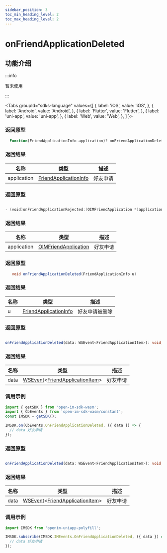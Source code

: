 ```yaml
---
sidebar_position: 3
toc_min_heading_level: 2
toc_max_heading_level: 2
---
```


# onFriendApplicationDeleted

## 功能介绍

:::info

暂未使用

:::

<Tabs
groupId="sdks-language"
values={[
{ label: 'iOS', value: 'iOS', },
{ label: 'Android', value: 'Android', },
{ label: 'Flutter', value: 'Flutter', },
{ label: 'uni-app', value: 'uni-app', },
{ label: 'Web', value: 'Web', },
]
}>

<TabItem value="Flutter">

### 返回原型

```dart showLineNumbers
  Function(FriendApplicationInfo application)? onFriendApplicationDeleted;
```

### 返回结果

| 名称        | 类型                                                                  | 描述           |
| ----------- | --------------------------------------------------------------------- | -------------- |
| application | [FriendApplicationInfo](docs/sdks/class/friend/friendApplication.mdx) | 好友申请 |

</TabItem>

<TabItem value="iOS">

### 返回原型

```swift showLineNumbers

- (void)onFriendApplicationRejected:(OIMFriendApplication *)application;

```

### 返回结果

| 名称        | 类型                                                                 | 描述           |
| ----------- | -------------------------------------------------------------------- | -------------- |
| application | [OIMFriendApplication](docs/sdks/class/friend/friendApplication.mdx) | 好友申请 |

</TabItem>

<TabItem value="Android">

### 返回原型

```java showLineNumbers
   void onFriendApplicationDeleted(FriendApplicationInfo u)
```

### 返回结果

| 名称        | 类型                                                                  | 描述           |
| ----------- | --------------------------------------------------------------------- | -------------- |
| u | [FriendApplicationInfo](docs/sdks/class/friend/friendApplication.mdx) | 好友申请被删除 |


</TabItem>

<TabItem value="Web">

### 返回原型

```ts showLineNumbers

onFriendApplicationDeleted(data: WSEvent<FriendApplicationItem>): void;

```

### 返回结果

| 名称 | 类型                                                                                                           | 描述     |
| ---- | -------------------------------------------------------------------------------------------------------------- | -------- |
| data | [WSEvent](docs/sdks/class/response.mdx)<[FriendApplicationItem](docs/sdks/class/friend/friendApplication.mdx)> | 好友申请 |

### 调用示例

```js showLineNumbers
import { getSDK } from 'open-im-sdk-wasm';
import { CbEvents } from 'open-im-sdk-wasm/constant';
const IMSDK = getSDK();

IMSDK.on(CbEvents.OnFriendApplicationDeleted, ({ data }) => {
  // data 好友申请
});
```

</TabItem>

<TabItem value="uni-app">

### 返回原型

```ts showLineNumbers

onFriendApplicationDeleted(data: WSEvent<FriendApplicationItem>): void;

```

### 返回结果

| 名称 | 类型                                                                                                           | 描述     |
| ---- | -------------------------------------------------------------------------------------------------------------- | -------- |
| data | [WSEvent](docs/sdks/class/response.mdx)<[FriendApplicationItem](docs/sdks/class/friend/friendApplication.mdx)> | 好友申请 |

### 调用示例

```js showLineNumbers
import IMSDK from 'openim-uniapp-polyfill';

IMSDK.subscribe(IMSDK.IMEvents.OnFriendApplicationDeleted, ({ data }) => {
  // data 好友申请
});
```

</TabItem>

</Tabs>
